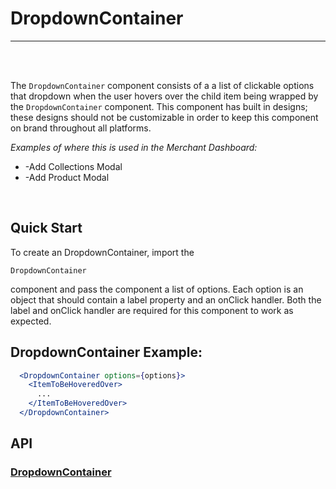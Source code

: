 
<Meta title="Docs|Components/DropdownContainer" />

# DropdownContainer

---
<br />
<Story id="examples-components-editcontainerdropdown--basic" />
<br />

The `DropdownContainer` component consists of a a list of clickable options that dropdown when the user hovers over the child item being wrapped
by the `DropdownContainer` component. This component has built in designs; these designs should not be customizable in order to keep this component
on brand throughout all platforms.

<em>Examples of where this is used in the Merchant Dashboard:</em>

* -Add Collections Modal
* -Add Product Modal

<br />

## Quick Start
To create an DropdownContainer, import the <pre>`DropdownContainer`</pre> component and pass the component a list of options. Each option is an object
that should contain a label property and an onClick handler. Both the label and onClick handler are required for this component to work as expected.


## DropdownContainer Example:

```jsx
  <DropdownContainer options={options}>
    <ItemToBeHoveredOver>
      ...
    </ItemToBeHoveredOver>
  </DropdownContainer>
```

## API
### [DropdownContainer](https://github.com/tapcartinc/tapcart-dashboard-components/blob/master/lib/components/DropdownContainer.js)
<Props of={DropdownContainer} />



